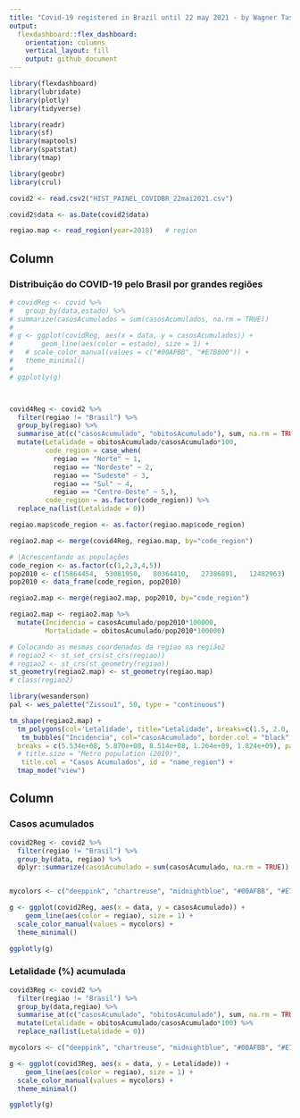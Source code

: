```yaml
---
title: "Covid-19 registered in Brazil until 22 may 2021 - by Wagner Tassinari (wtassinari@gmail.com)"
output: 
  flexdashboard::flex_dashboard:
    orientation: columns
    vertical_layout: fill
    output: github_document
---
```


```r
library(flexdashboard)
library(lubridate)
library(plotly)
library(tidyverse)

library(readr)
library(sf)
library(maptools)
library(spatstat)
library(tmap)

library(geobr)
library(crul)

covid2 <- read.csv2("HIST_PAINEL_COVIDBR_22mai2021.csv")

covid2$data <- as.Date(covid2$data)

regiao.map <- read_region(year=2018)   # region

```


Column {data-width=650}
-----------------------------------------------------------------------

### Distribuição do COVID-19 pelo Brasil por grandes regiões

```r

# covidReg <- covid %>%
#   group_by(data,estado) %>%
# summarize(casosAcumulados = sum(casosAcumulados, na.rm = TRUE))
# 
# g <- ggplot(covidReg, aes(x = data, y = casosAcumulados)) +
#       geom_line(aes(color = estado), size = 1) +
#   # scale_color_manual(values = c("#00AFBB", "#E7B800")) +
#   theme_minimal()
# 
# ggplotly(g)



covid4Reg <- covid2 %>%
  filter(regiao != "Brasil") %>%
  group_by(regiao) %>%
  summarise_at(c("casosAcumulado", "obitosAcumulado"), sum, na.rm = TRUE) %>%
  mutate(Letalidade = obitosAcumulado/casosAcumulado*100,
         code_region = case_when(
           regiao == "Norte" ~ 1,
           regiao == "Nordeste" ~ 2,
           regiao == "Sudeste" ~ 3,
           regiao == "Sul" ~ 4,
           regiao == "Centro-Oeste" ~ 5,),
         code_region = as.factor(code_region)) %>% 
  replace_na(list(Letalidade = 0))

regiao.map$code_region <- as.factor(regiao.map$code_region)

regiao2.map <- merge(covid4Reg, regiao.map, by="code_region")  

# |Acrescentando as populações 
code_region <- as.factor(c(1,2,3,4,5))
pop2010 <- c(15864454,	53081950,	80364410,	27386891,	12482963)
pop2010 <- data_frame(code_region, pop2010)

regiao2.map <- merge(regiao2.map, pop2010, by="code_region")  

regiao2.map <- regiao2.map %>%
  mutate(Incidencia = casosAcumulado/pop2010*100000,
         Mortalidade = obitosAcumulado/pop2010*100000)

# Colocando as mesmas coordenadas da regiao na região2
# regiao2 <- st_set_crs(st_crs(regiao))
# regiao2 <- st_crs(st_geometry(regiao))
st_geometry(regiao2.map) <- st_geometry(regiao.map)
# class(regiao2)

library(wesanderson)
pal <- wes_palette("Zissou1", 50, type = "continuous")

tm_shape(regiao2.map) +
  tm_polygons(col='Letalidade', title="Letalidade", breaks=c(1.5, 2.0, 2.5, 3.5, 4.0), border.col = "white", palette="Oranges", popup.vars = c("Incidencia", "Mortalidade", "Letalidade"), title.col = "name_region") +
   tm_bubbles("Incidencia", col="casosAcumulado", border.col = "black", border.alpha = 0.5,
  breaks = c(5.534e+08, 5.870e+08, 8.514e+08, 1.264e+09, 1.824e+09), palette = "RdYlGn",
  # title.size = "Metro population (2010)",
   title.col = "Casos Acumulados", id = "name_region") +
  tmap_mode("view")


```

Column {data-width=350}
-----------------------------------------------------------------------

### Casos acumulados

```r

covid2Reg <- covid2 %>%
  filter(regiao != "Brasil") %>%
  group_by(data, regiao) %>%
  dplyr::summarize(casosAcumulado = sum(casosAcumulado, na.rm = TRUE))


mycolors <- c("deeppink", "chartreuse", "midnightblue", "#00AFBB", "#E7B800")

g <- ggplot(covid2Reg, aes(x = data, y = casosAcumulado)) + 
    geom_line(aes(color = regiao), size = 1) +
  scale_color_manual(values = mycolors) +
  theme_minimal()

ggplotly(g)
```

### Letalidade (%) acumulada

```r

covid3Reg <- covid2 %>%
  filter(regiao != "Brasil") %>%
  group_by(data,regiao) %>%
  summarise_at(c("casosAcumulado", "obitosAcumulado"), sum, na.rm = TRUE) %>%
  mutate(Letalidade = obitosAcumulado/casosAcumulado*100) %>% 
  replace_na(list(Letalidade = 0))

mycolors <- c("deeppink", "chartreuse", "midnightblue", "#00AFBB", "#E7B800")

g <- ggplot(covid3Reg, aes(x = data, y = Letalidade)) + 
    geom_line(aes(color = regiao), size = 1) +
  scale_color_manual(values = mycolors) +
  theme_minimal()

ggplotly(g)

```

